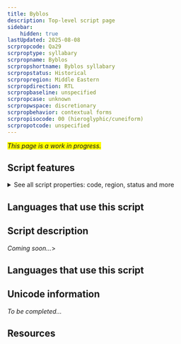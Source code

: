 ```yaml
---
title: Byblos
description: Top-level script page
sidebar:
    hidden: true
lastUpdated: 2025-08-08
scrpropcode: Qa29
scrproptype: syllabary
scrpropname: Byblos
scrpropshortname: Byblos syllabary
scrpropstatus: Historical
scrpropregion: Middle Eastern
scrpropdirection: RTL
scrpropbaseline: unspecified
scrpropcase: unknown
scrpropwspace: discretionary
scrpropbehavior: contextual forms
scrpropisocode: 00 (hieroglyphic/cuneiform)
scrpropotcode: unspecified
---
```


<span style='background-color:yellow'>_This page is a work in progress._</span>


## Script features

<details>
<summary> See all script properties: code, region, status and more</summary>
<ScriptInfo />
</details>

## Languages that use this script

<WsList script='Qa29' wsMax='5' />

## Script description

_Coming soon..._>

## Languages that use this script

<WsList script='Qa29' wsMax='5' />

## Unicode information

_To be completed..._

## Resources

<ScriptResources detailSummary='seemore' />

